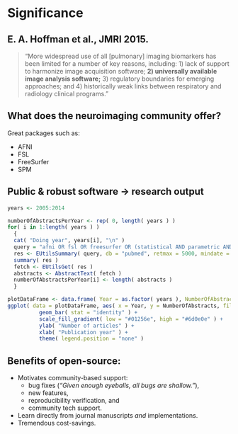 
# Significance

##  E. A. Hoffman et al., JMRI 2015.

> "More widespread use of all [pulmonary] imaging biomarkers has been limited for a number
> of key reasons, including:
>        1) lack of support to harmonize image acquisition software;
>      __2) universally available image analysis software;__
>        3) regulatory boundaries for emerging approaches; and
>        4) historically weak links between respiratory and radiology clinical programs."

## What does the neuroimaging community offer?

Great packages such as:

* AFNI
* FSL
* FreeSurfer
* SPM

## Public & robust software $\longrightarrow$ research output

```r
years <- 2005:2014

numberOfAbstractsPerYear <- rep( 0, length( years ) )
for( i in 1:length( years ) )
  {
  cat( "Doing year", years[i], "\n" )
  query = "afni OR fsl OR freesurfer OR (statistical AND parametric AND mapping)"
  res <- EUtilsSummary( query, db = "pubmed", retmax = 5000, mindate = as.character( years[i] ), maxdate = as.character( years[i] ) )
  summary( res )
  fetch <- EUtilsGet( res )
  abstracts <- AbstractText( fetch )
  numberOfAbstractsPerYear[i] <- length( abstracts )
  }

plotDataFrame <- data.frame( Year = as.factor( years ), NumberOfAbstracts = numberOfAbstractsPerYear )
ggplot( data = plotDataFrame, aes( x = Year, y = NumberOfAbstracts, fill = NumberOfAbstracts ) ) +
          geom_bar( stat = "identity" ) +
          scale_fill_gradient( low = "#01256e", high = "#6d0e0e" ) +
          ylab( "Number of articles" ) +
          xlab( "Publication year" ) +
          theme( legend.position = "none" )
```

## Benefits of open-source:

* Motivates community-based support:
     * bug fixes (_"Given enough eyeballs, all bugs are shallow."_),
     * new features,
     * reproducibility verification, and
     * community tech support.
* Learn directly from journal manuscripts *and* implementations.
* Tremendous cost-savings.


